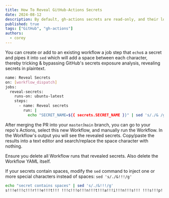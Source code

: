 ```yaml
---
title: How To Reveal GitHub-Actions Secrets
date: 2024-08-12
description: By default, gh-actions secrets are read-only, and their log output is hidden. A simple trick can reveal their values.
published: true
tags: ["GitHub", "gh-actions"]
authors:
  - corey
---
```


You can create or add to an existing workflow a job step that `echo`s a secret and pipes it into `sed` which will add a space between each character, thereby tricking & bypassing GitHub's secrets exposure analysis, revealing secrets in plaintext.
```bash title="An example gh-actions workflow that reveals secrets"
name: Reveal Secrets
on: [workflow_dispatch]
jobs:
  reveal-secrets:
    runs-on: ubuntu-latest
    steps:
      - name: Reveal secrets
        run: |
          echo "SECRET_NAME=${{ secrets.SECRET_NAME }}" | sed 's/./& /g'
```

After merging the PR into your `master`/`main` branch, you can go to your repo's Actions, select this new Workflow, and manually run the Workflow. In the Workflow's output you will see the revealed secrets. Copy/paste the results into a text editor and search/replace the space character with nothing.

<Callout>Ensure you delete all Workflow runs that revealed secrets. Also delete the Workflow YAML itself.</Callout>

If your secrets contain spaces, modify the `sed` command to inject one or more special characters instead of spaces: `sed 's/./&!!!/g'`
```bash title="Try using special characters when you need to preserve spaces in secrets"
echo "secret contains spaces" | sed 's/./&!!!/g'
s!!!e!!!c!!!r!!!e!!!t!!! !!!c!!!o!!!n!!!t!!!a!!!i!!!n!!!s!!! !!!s!!!p!!!a!!!c!!!e!!!s!!!
```
